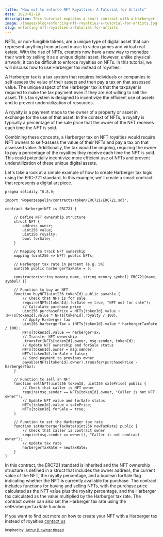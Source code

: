 ```yaml
---
title: "How not to enforce NFT Royalties: A Tutorial for Artists"
date: 2023-02-19
description: This tutorial explains a smart contract with a Harberger tax concept for Ethereum based chains.
image: /images/blog/enforcing-nft-royalties-a-tutorial-for-artists.jpg
slug: enforcing-nft-royalties-a-tutorial-for-artists
---
```


NFTs, or non-fungible tokens, are a unique type of digital asset that can represent anything from art and music to video games and virtual real estate. With the rise of NFTs, creators now have a new way to monetize their work by selling it as a unique digital asset. However, unlike physical artwork, it can be difficult to enforce royalties on NFTs. In this tutorial, we will discuss how to use Harberger tax instead of royalties.

A Harberger tax is a tax system that requires individuals or companies to self-assess the value of their assets and then pay a tax on that assessed value. The unique aspect of the Harberger tax is that the taxpayer is required to make the tax payment even if they are not willing to sell the asset. This tax system is designed to incentivize the efficient use of assets and to prevent underutilization of resources.

A royalty is a payment made to the owner of a property or asset in exchange for the use of that asset. In the context of NFTs, a royalty is typically a percentage of the sale price that the owner of the NFT receives each time the NFT is sold.

Combining these concepts, a Harberger tax on NFT royalties would require NFT owners to self-assess the value of their NFTs and pay a tax on that assessed value. Additionally, the tax would be ongoing, requiring the owner to pay a percentage of the royalties they receive each time the NFT is sold. This could potentially incentivize more efficient use of NFTs and prevent underutilization of these unique digital assets.

Let's take a look at a simple example of how to create Harberger tax logic using the ERC-721 standard. In this example, we'll create a smart contract that represents a digital art piece.


```solidity
pragma solidity ^0.8.0;

import "@openzeppelin/contracts/token/ERC721/ERC721.sol";

contract HarbergerNFT is ERC721 {
    
    // Define NFT ownership structure
    struct NFT {
        address owner;
        uint256 value;
        uint256 royalty;
        bool forSale;
    }
    
    // Mapping to track NFT ownership
    mapping (uint256 => NFT) public NFTs;
    
    // Harberger tax rate in percent (e.g. 5%)
    uint256 public harbergerTaxRate = 5;
    
    constructor(string memory name, string memory symbol) ERC721(name, symbol) {}
    
    // Function to buy an NFT
    function buyNFT(uint256 tokenId) public payable {
        // Check that NFT is for sale
        require(NFTs[tokenId].forSale == true, "NFT not for sale");
        // Calculate purchase price
        uint256 purchasePrice = NFTs[tokenId].value + (NFTs[tokenId].value * NFTs[tokenId].royalty / 100);
        // Apply Harberger tax
        uint256 harbergerTax = (NFTs[tokenId].value * harbergerTaxRate / 100);
        NFTs[tokenId].value += harbergerTax;
        // Transfer NFT ownership
        _transfer(NFTs[tokenId].owner, msg.sender, tokenId);
        // Update NFT ownership and forSale status
        NFTs[tokenId].owner = msg.sender;
        NFTs[tokenId].forSale = false;
        // Send payment to previous owner
        payable(NFTs[tokenId].owner).transfer(purchasePrice - harbergerTax);
    }
    
    // Function to sell an NFT
    function sellNFT(uint256 tokenId, uint256 salePrice) public {
        // Check that caller is NFT owner
        require(msg.sender == NFTs[tokenId].owner, "Caller is not NFT owner");
        // Update NFT value and forSale status
        NFTs[tokenId].value = salePrice;
        NFTs[tokenId].forSale = true;
    }
    
    // Function to set the Harberger tax rate
    function setHarbergerTaxRate(uint256 newTaxRate) public {
        // Check that caller is contract owner
        require(msg.sender == owner(), "Caller is not contract owner");
        // Update tax rate
        harbergerTaxRate = newTaxRate;
    }
}
```

In this contract, the ERC721 standard is inherited and the NFT ownership structure is defined in a struct that includes the owner address, the current value of the NFT, the royalty percentage, and a boolean forSale flag indicating whether the NFT is currently available for purchase. The contract includes functions for buying and selling NFTs, with the purchase price calculated as the NFT value plus the royalty percentage, and the Harberger tax calculated as the value multiplied by the Harberger tax rate. The contract owner can also set the Harberger tax rate using the setHarbergerTaxRate function.



If you want to find out more on how to create your NFT with a Harberger tax instead of royalties 
[contact us](/contact)

<small>inspired by: [Arthur B. twitter thread](https://twitter.com/ArthurB/status/1555597634622062592?s=20)</small>









